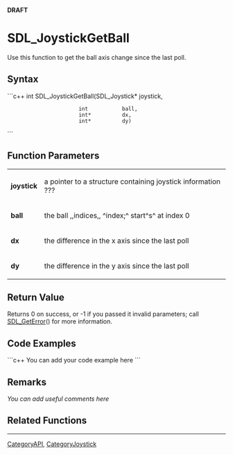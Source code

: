 <!-- pragma section-numbers off -->
<!-- pragma disable-camelcase -->
'''DRAFT'''

= SDL_JoystickGetBall =
Use this function to get the ball axis change since the last poll.


== Syntax ==
```c++
int SDL_JoystickGetBall(SDL_Joystick* joystick,
                        int           ball,
                        int*          dx,
                        int*          dy)
```

== Function Parameters ==
{|
|'''joystick'''
|a pointer to a structure containing joystick information ???
|-
|'''ball'''
|the ball ,,indices,, ^index;^ start^s^ at index 0
|-
|'''dx'''
|the difference in the x axis since the last poll
|-
|'''dy'''
|the difference in the y axis since the last poll
|}

== Return Value ==
Returns 0 on success, or -1 if you passed it invalid parameters; call [[SDL_GetError]]() for more information.

== Code Examples ==
```c++
You can add your code example here
```

== Remarks ==
''You can add useful comments here''

== Related Functions ==

----
[[CategoryAPI]], [[CategoryJoystick]]

